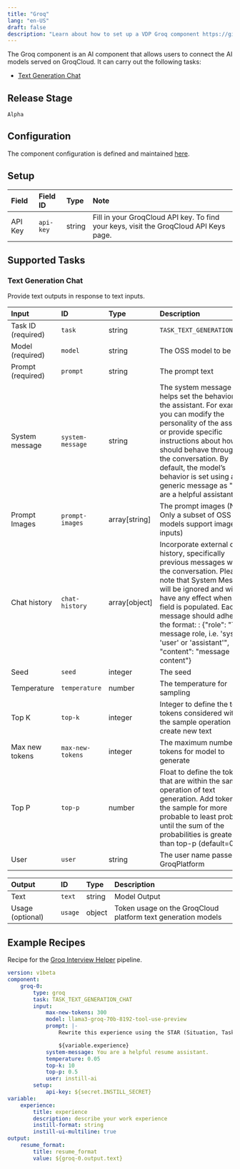 ```yaml
---
title: "Groq"
lang: "en-US"
draft: false
description: "Learn about how to set up a VDP Groq component https://github.com/instill-ai/instill-core"
---
```


The Groq component is an AI component that allows users to connect the AI models served on GroqCloud.
It can carry out the following tasks:

- [Text Generation Chat](#text-generation-chat)



## Release Stage

`Alpha`



## Configuration

The component configuration is defined and maintained [here](https://github.com/instill-ai/component/blob/main/ai/groq/v0/config/definition.json).




## Setup


| Field | Field ID | Type | Note |
| :--- | :--- | :--- | :--- |
| API Key | `api-key` | string | Fill in your GroqCloud API key. To find your keys, visit the GroqCloud API Keys page. |




## Supported Tasks

### Text Generation Chat

Provide text outputs in response to text inputs.


| Input | ID | Type | Description |
| :--- | :--- | :--- | :--- |
| Task ID (required) | `task` | string | `TASK_TEXT_GENERATION_CHAT` |
| Model (required) | `model` | string | The OSS model to be used |
| Prompt (required) | `prompt` | string | The prompt text |
| System message | `system-message` | string | The system message helps set the behavior of the assistant. For example, you can modify the personality of the assistant or provide specific instructions about how it should behave throughout the conversation. By default, the model’s behavior is set using a generic message as "You are a helpful assistant." |
| Prompt Images | `prompt-images` | array[string] | The prompt images (Note: Only a subset of OSS models support image inputs) |
| Chat history | `chat-history` | array[object] | Incorporate external chat history, specifically previous messages within the conversation. Please note that System Message will be ignored and will not have any effect when this field is populated. Each message should adhere to the format: : \{"role": "The message role, i.e. 'system', 'user' or 'assistant'", "content": "message content"\} |
| Seed | `seed` | integer | The seed |
| Temperature | `temperature` | number | The temperature for sampling |
| Top K | `top-k` | integer | Integer to define the top tokens considered within the sample operation to create new text |
| Max new tokens | `max-new-tokens` | integer | The maximum number of tokens for model to generate |
| Top P | `top-p` | number | Float to define the tokens that are within the sample operation of text generation. Add tokens in the sample for more probable to least probable until the sum of the probabilities is greater than top-p (default=0.5) |
| User | `user` | string | The user name passed to GroqPlatform |



| Output | ID | Type | Description |
| :--- | :--- | :--- | :--- |
| Text | `text` | string | Model Output |
| Usage (optional) | `usage` | object | Token usage on the GroqCloud platform text generation models |






## Example Recipes

Recipe for the [Groq Interview Helper](https://instill.tech/instill-ai/pipelines/groq-interview-helper/playground) pipeline.

```yaml
version: v1beta
component:
    groq-0:
        type: groq
        task: TASK_TEXT_GENERATION_CHAT
        input:
            max-new-tokens: 300
            model: llama3-groq-70b-8192-tool-use-preview
            prompt: |-
                Rewrite this experience using the STAR (Situation, Task, Action, Result) method for a resume or CV:

                ${variable.experience}
            system-message: You are a helpful resume assistant.
            temperature: 0.05
            top-k: 10
            top-p: 0.5
            user: instill-ai
        setup:
            api-key: ${secret.INSTILL_SECRET}
variable:
    experience:
        title: experience
        description: describe your work experience
        instill-format: string
        instill-ui-multiline: true
output:
    resume_format:
        title: resume_format
        value: ${groq-0.output.text}
```
